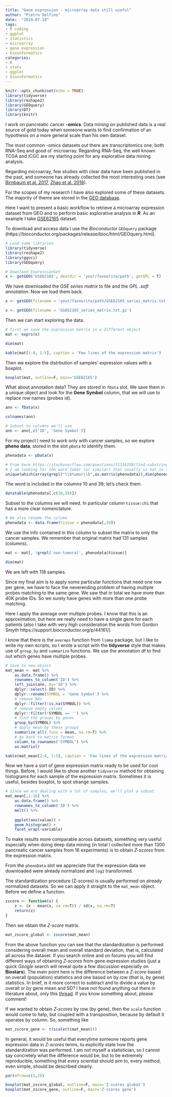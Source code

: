 ```yaml
---
title: "Gene expression - microarray data still useful"
author: "Pietro Delfino"
date:  "2019-07-18"
tags:
- R coding
- ggplot
- statistics
- microarray
- gene expression
- bioinformatics
categories:
- R
- stats
- ggplot
- bioinformatics
---
```


```r
knitr::opts_chunk$set(echo = TRUE)
library(tidyverse)
library(reshape2)
library(GEOquery)
library(DT)
library(knitr)
```

I work on pancreatic cancer **-omics**. Data mining on published data is a real source of gold today when someone wants to find confirmation of an hypothesis on a more general scale than his own dataset.

The most common -omics datasets out there are transcriptomics one; both RNA-Seq and good ol' microarray. Regarding RNA-Seq, the well known TCGA and ICGC are my starting point for any explorative data mining analysis.

Regarding microarray, few studies with clear data have been published in the past, and someone has already collected the most interesting ones (see [Birnbaum et al. 2017](https://www.ncbi.nlm.nih.gov/pmc/articles/PMC5674743/), [Zhao et al. 2018](https://www.ncbi.nlm.nih.gov/pmc/articles/PMC5975421/)).

For the scopes of my research I have also explored some of these datasets. The majority of theme are stored in the [GEO database](https://www.ncbi.nlm.nih.gov/geo/).

Here I want to present a basic workflow to retrieve a microarray expression dataset from GEO and to perform basic explorative analysis in ***R***. As an example I take [GSE62165](https://www.ncbi.nlm.nih.gov/geo/query/acc.cgi?acc=GSE62165) dataset.

To download and access data I use the *Bioconductor* `GEOquery` package (https://bioconductor.org/packages/release/bioc/html/GEOquery.html).

```r
# Load some libraries
library(tidyverse)
library(reshape2)
library(ggsci)
library(GEOquery)

# Downlaod ExpressionSet
x <- getGEO('GSE62165', destdir = 'your/favourite/path', getGPL = T)
```

We have downloaded the *GSE series matrix* to file and the *GPL .soft annotation*.
Now we load them back.

```r
x <- getGEO(filename = 'your/favourite/path/GSE62165_series_matrix.txt.gz')
```

```r
x <- getGEO(filename = 'GSE62165_series_matrix.txt.gz')
```

Then we can start exploring the data.

```r
# First we save the expression matrix in a different object
mat <- exprs(x)

dim(mat)
```

```r
kable(mat[1:8, 1:5], caption = 'Few lines of the expression matrix')
```

Then we explore the distrbution of samples' expression values with a boxplot.

```r
boxplot(mat, outline=F, main='GSE62165')
```

What about annotation data? They are stored in `fData` slot. We save them in a unique object and look for the **Gene Symbol** column, that we will use to replace row names (probes id).

```r
ann <- fData(x)

colnames(ann)

# Subset to columns we'll use
ann <- ann[,c('ID', 'Gene Symbol')]
```

For my project I need to work only with cancer samples, so we explore **pheno data**, stored in the slot `pData` to identify them.

```r
phenodata <- pData(x)

# From here https://stackoverflow.com/questions/51316238/find-substring-in-dataframe-in-r I found I nice way to identify the position of a string in the entire dataframe; 
# I am looking for the word tumor (or similar) that usually is not in the colnames
unique(which(array(grepl("\\btumor\\b",as.matrix(phenodata)),dim(phenodata)),T)[,2])
```

The word is included in the columns 10 and 39; let's check them.

```r
datatable(phenodata[,c(10,39)])
```

Subset to the columns we will need. In particular column `tissue:ch1` that has a more clear nomenclature.

```r
# We also rename the column
phenodata <- data.frame(tissue = phenodata[,39])
```

We use the info contained in this column to subset the matrix to only the cancer samples. We remember that original matrix had 131 samples (columns).

```r
mat <- mat[, !grepl('non-tumoral', phenodata$tissue)]

dim(mat)
```

We are left with 118 samples.

Since my final aim is to apply some particular functions that need one row per gene, we have to face the neverending problem of having multiple probes matching to the same gene. We saw that in total we have more than 40K probe IDs. So we surely have genes with more than one probe matching.

Here I apply the average over multiple probes. I know that this is an approximation, but here we really need to have a single gene for each patients (also I take with very high consideration the words from Gordon Smyth https://support.bioconductor.org/p/44161/)

I know that there is the `avereps` function from `limma` package, but I like to write my own scripts, so I wrote a script with the **tidyverse** style that makes use of `group_by` and `summarize` functions. We use the annotation df to find out which genes have multiple probes.

```r
# Save to new object
mat_mean <- mat %>% 
    as.data.frame() %>% 
    rownames_to_column('ID') %>%  
    left_join(ann, by='ID') %>% 
    dplyr::select(-ID) %>% 
    dplyr::rename(SYMBOL = 'Gene Symbol') %>%
    # remove NAs
    dplyr::filter(!is.na(SYMBOL)) %>%
    # remove empty values
    dplyr::filter(!SYMBOL == '') %>%
    # find the groups by genes
    group_by(SYMBOL) %>% 
    # apply mean by these groups 
    summarize_all(.funs = mean, na.rm=T) %>%  
    # go back to matrix format
    column_to_rownames('SYMBOL') %>% 
    as.matrix()
```

```r
kable(mat_mean[2:8, 1:5], caption = 'Few lines of the expression matrix with averaged probes')
```

Now we have a sort of gene expression matrix ready to be used for cool things.
Before, I would like to show another `tidyverse` method for obtaining histograms for each sample of the expression matrix. Sometimes it is useful, besides boxplot, to spot strange samples.

```r
# Since we are dealing with a lot of samples, we'll plot a subset
mat_mean[,1:16] %>% 
    as.data.frame() %>%
    rownames_to_column('ID') %>% 
    melt() %>%
    
    ggplot(aes(value)) +
    geom_histogram() +
    facet_wrap(~variable)
```

To make results more comparable across datasets, something very useful especially when doing deep data mining (in total I collected more than 1300 pancreatic cancer samples from 16 experiments) is to obtain *Z-scores* from the expression matrix.

From the `phenoData` slot we appreciate that the expression data we downloaded were already normalized and `log2` transformed.

The standardization procedure (Z-scores) is usually performed on already normalized datasets. So we can apply it straight to the `mat_mean` object. Before we define a function.

```r
zscore <- function(x) {
    z <- (x - mean(x, na.rm=T)) / sd(x, na.rm=T)
    return(z)
}
```

Then we obtain the *Z-score* matrix.

```r
mat_zscore_global <- zscore(mat_mean)
```

From the above function you can see that the standardization is performed considering overall mean and overall standard deviation, that is, calculated all across the dataset. If you search online and on forums you will find different ways of obtaining *Z-scores* from gene expression studies (just a quick *Google* search will reveal quite a few discussion especially on **Biostars**). The main point here is the difference between a *Z-score* based on overall (population) statistics and one based on by row (that is, by gene) statistics. In brief, is it more correct to subtract and to divide a value by overall or by gene mean and SD? I have not found anything out there in literature about, only this [thread](https://stats.stackexchange.com/questions/201961/do-i-apply-normalization-per-entire-dataset-per-input-vector-or-per-feature). If you know something about, please comment!

If we wanted to obtain *Z-scores* by row (by gene), then the `scale` function would come to help, but coupled with a transposition, because by default it operates by column. So, something like

```r
mat_zscore_gene <- t(scale(t(mat_mean)))
```

In general, it would be useful that everytime someone reports gene expression data in *Z-scores* terms, to explicitly state how the standardization was performed. I am not myself a statistician, so I cannot say concretely what the difference would be, but to be extremely reproducible, something that every scientist should aim to, every method, even simple, should be described clearly.


```r
par(mfrow=c(1,2))

boxplot(mat_zscore_global, outline=F, main='Z-scores global')
boxplot(mat_zscore_gene, outline=F, main='Z-scores gene')
```











